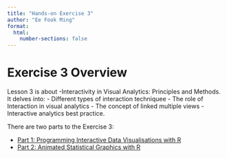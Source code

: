 ```yaml
---
title: "Hands-on Exercise 3"
author: "Ee Fook Ming"
format:
  html:
    number-sections: false
---
```


# Exercise 3 Overview

Lesson 3 is about -Interactivity in Visual Analytics: Principles and Methods. It delves into:
-   Different types of interaction techniquee
-   The role of Interaction in visual analytics
-   The concept of linked multiple views
-   Interactive analytics best practice.

There are two parts to the Exercise 3:

-   [Part 1: Programming Interactive Data Visualisations with R](Part_01/Hands-on_Ex03-1.qmd)
-   [Part 2: Animated Statistical Graphics with R](Part_02/Hands-on_Ex03-2.qmd)
